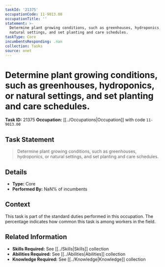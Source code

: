 ```yaml
---
taskId: '21375'
occupationCode: 11-9013.00
occupationTitle: ''
statement: >-
  Determine plant growing conditions, such as greenhouses, hydroponics, or
  natural settings, and set planting and care schedules.
taskType: Core
incumbentsResponding: .nan
collection: Tasks
source: onet
---
```

# Determine plant growing conditions, such as greenhouses, hydroponics, or natural settings, and set planting and care schedules.

**Task ID:** 21375
**Occupation:** [[../Occupations|Occupation]] with code `11-9013.00`

## Task Statement

> Determine plant growing conditions, such as greenhouses, hydroponics, or natural settings, and set planting and care schedules.

## Details

- **Type:** Core
- **Performed By:** NaN% of incumbents

## Context

This task is part of the standard duties performed in this occupation. The percentage indicates how common this task is among workers in the field.

## Related Information

- **Skills Required:** See [[../Skills|Skills]] collection
- **Abilities Required:** See [[../Abilities|Abilities]] collection
- **Knowledge Required:** See [[../Knowledge|Knowledge]] collection
